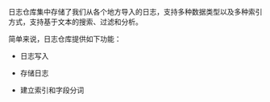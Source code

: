 日志仓库集中存储了我们从各个地方导入的日志，支持多种数据类型以及多种索引方式，支持基于文本的搜索、过滤和分析。

简单来说，日志仓库提供如下功能：

* 日志写入

* 存储日志

* 建立索引和字段分词